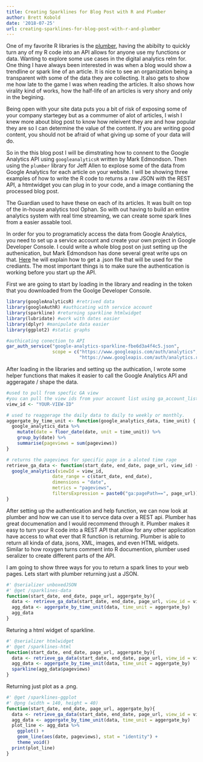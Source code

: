 ```yaml
---
title: Creating Sparklines for Blog Post with R and Plumber
author: Brett Kobold
date: '2018-07-25'
url: creating-sparklines-for-blog-post-with-r-and-plumber
---
```


One of my favorite R libraries is the [plumber](https://www.rplumber.io/), having the abibilty to quickly turn any of my R code into an API allows for anyone use my functions or data. Wanting to explore some use cases in the digital analytics relm for. One thing I have always been interested in was when a blog would show a trendline or spark line of an article. It is nice to see an organization being a transparent with some of the data they are collecting. It also gets to show me how late to the game I was when reading the articles. It also shows how virality kind of works, how the half-life of an articles is very shory and only in the begining. 

Being open with your site data puts you a bit of risk of exposing some of your company startegey but as a commumer of alot of articles, I wish I knew more about blog post to know how releivent they are and how popular they are so I can determine the value of the content. If you are writing good content, you should not be afraid of what giving up some of your data will do. 

So in the this blog post I will be dimstrating how to connent to the Google Analytics API using `googleanalyticsR` written by Mark Edmondson. Then using the `plumber` library for Jeff Allen to explose some of the data from Google Analytics for each article on your website. I will be showing three examples of how to write the R code to returns a raw JSON with the REST API, a htmtwidget you can plug in to your code, and a image contianing the processed blog post. 

The Guardian used to have these on each of its articles. It was built on top of the in-house analytics tool Ophan. So with out having to build an entire analytics system with real time streaming, we can create some spark lines from a easier assable tool.

In order for you to programaticly access the data from Google Analytics, you need to set up a service account and create your own project in Google Developer Console. I could write a whole blog post on just setting up the authenication, but Mark Edmondson has done several great write ups on that. [Here](http://code.markedmondson.me/googleAnalyticsR/setup.html#service_accounts) he will explain how to get a .json file that will be used for the crediants. The most important things is to make sure the authentication is working before you start up the API.

First we are going to start by loading in the library and reading in the token that you downloaded from the Goolge Developer Console.

```r
library(googleAnalyticsR) #retrived data
library(googleAuthR) #authicating with service account
library(sparkline) #returning sparkline htmlwidget
library(lubridate) #work with dates easier
library(dplyr) #manipulate data easier
library(ggplot2) #static graphs

#authicating conection to API
gar_auth_service("google-analytics-sparkline-fbe6d3a4f4c5.json",  
                 scope = c("https://www.googleapis.com/auth/analytics", 
                           "https://www.googleapis.com/auth/analytics.readonly"))
```

After loading in the libraries and setting up the authication, I wrote some helper functions that makes it easier to call the Google Analytics API and aggeragate / shape the data. 

```r

#used to pull from specfic GA view
#you can pull the view ids from your account list using ga_account_list()$viewId
view_id <- "YOUR-VIEW-ID"

# used to reaggerage the daily data to daily to weekly or monthly. 
aggergate_by_time_unit <- function(google_analytics_data, time_unit) {
  google_analytics_data %>% 
    mutate(date = floor_date(date, unit = time_unit)) %>%
    group_by(date) %>%
    summarise(pageviews = sum(pageviews))
}

# returns the pageviews for specific page in a aloted time rage
retrieve_ga_data <- function(start_date, end_date, page_url, view_id) {
  google_analytics(viewId = view_id, 
                 date_range = c(start_date, end_date), 
                 dimensions = "date",
                 metrics = "pageviews",
                 filtersExpression = paste0("ga:pagePath==", page_url))
}
```

After setting up the authentication and help function, we can now look at plumber and how we can use it to servce data over a REST api. Plumber has great documenation and I would recommend through it. Plumber makes it easy to turn your R code into a REST API that allow for any other application have access to what ever that R function is returning. Plumber is able to return all kinda of data, jsons, XML, images, and even HTML widgets. Similar to how roxygen turns comment into R documention, plumber used seralizer to create different parts of the API.

I am going to show three ways for you to return a spark lines to your web pages. Lets start with plumber returning just a JSON.

```r
#' @serializer unboxedJSON
#' @get /sparklines-data
function(start_date, end_date, page_url, aggergate_by){
  data <- retrieve_ga_data(start_date, end_date, page_url, view_id = view_id)
  agg_data <- aggergate_by_time_unit(data, time_unit = aggergate_by)
  agg_data
}
```


Returing a html widget of sparkline.
```r
#' @serializer htmlwidget
#' @get /sparklines-html
function(start_date, end_date, page_url, aggergate_by){
  data <- retrieve_ga_data(start_date, end_date, page_url, view_id = view_id)
  agg_data <- aggergate_by_time_unit(data, time_unit = aggergate_by)
  sparkline(agg_data$pageviews)
}
```

Returning just plot as a .png. 
```r
#' @get /sparklines-ggplot
#' @png (width = 140, height = 40)
function(start_date, end_date, page_url, aggergate_by){
  data <- retrieve_ga_data(start_date, end_date, page_url, view_id = view_id)
  agg_data <- aggergate_by_time_unit(data, time_unit = aggergate_by)
  plot_line <- agg_data %>%
    ggplot() +
    geom_line(aes(date, pageviews), stat = "identity") +
    theme_void()
  print(plot_line)
}
```

